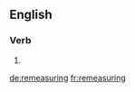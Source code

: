 ==English==

===Verb===
{{head|en}}

# {{present participle of|remeasure}}

[[de:remeasuring]]
[[fr:remeasuring]]